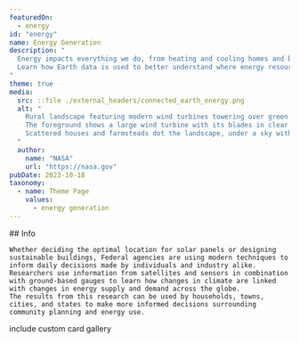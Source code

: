 ```yaml
---
featuredOn:
  - energy
id: "energy"
name: Energy Generation
description: "
  Energy impacts everything we do, from heating and cooling homes and buildings, to providing development opportunities and improving quality of life.
  Learn how Earth data is used to better understand where energy resources exist and how they are impacted by physical environmental conditions, weather, and climate.
"
theme: true
media:
  src: ::file ./external_headers/connected_earth_energy.png
  alt: "
    Rural landscape featuring modern wind turbines towering over green hills.
    The foreground shows a large wind turbine with its blades in clear focus, while additional turbines line the rolling hills in the background.
    Scattered houses and farmsteads dot the landscape, under a sky with fluffy white clouds.
  "
  author:
    name: "NASA"
    url: "https://nasa.gov"
pubDate: 2023-10-18
taxonomy:
  - name: Theme Page
    values:
      - energy generation
---
```


<Block>
  <Prose>
    ## Info

    Whether deciding the optimal location for solar panels or designing sustainable buildings, Federal agencies are using modern techniques to inform daily decisions made by individuals and industry alike.
    Researchers use information from satellites and sensors in combination with ground-based gauges to learn how changes in climate are linked with changes in energy supply and demand across the globe.
    The results from this research can be used by households, towns, cities, and states to make more informed decisions surrounding community planning and energy use.
  </Prose>
</Block>

<Block type="wide">
  <Prose> include custom card gallery </Prose>
</Block>